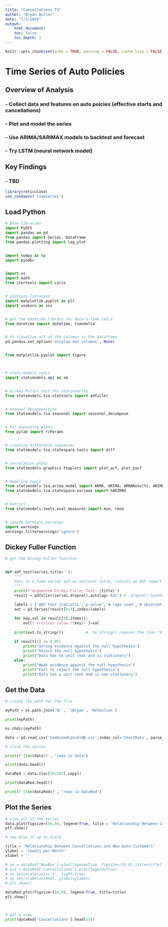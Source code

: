 ---
title: "Cancellations TS"
author: "Bryan Butler"
date: "7/1/2019"
output:
    html_document:
    toc: false
    toc_depth: 1
---

```{r setup, include=FALSE}
knitr::opts_chunk$set(echo = TRUE, warning = FALSE, cache.lazy = FALSE)
```

# <strong>Time Series of Auto Policies</strong> {.tabset .tabset-fade .tabset-pills}


<style>
  .main-container {
    max-width: 1200px !important;
    margin-left: auto;
    margin-right: auto;
  }
</style>


## Overview of Analysis
### - Collect data and features on auto polcies (effective starts and cancellations)
### - Plot and model the series
### - Use ARIMA/SARIMAX models to backtest and forecast
### - Try LSTM (neural network model)


## Key Findings
### - TBD


```{r, loadPython}
library(reticulate)
use_condaenv('timeseries')

```


## Load Python
```{python importLibaries}

# Base libraries
import PyQt5
import pandas as pd
from pandas import Series, DataFrame
from pandas.plotting import lag_plot


import numpy as np
import pyodbc


import os
import math
from itertools import cycle


# plotting libraries
import matplotlib.pyplot as plt
import seaborn as sns


# get the datetime library for date & time calcs
from datetime import datetime, timedelta


# to visualize all of the columns in the dataframe
pd.pandas.set_option('display.max_columns', None)


from matplotlib.pyplot import figure



# stats models tools
import statsmodels.api as sm


# Dickey-Fuller test for stationarity
from statsmodels.tsa.stattools import adfuller


# seaonal decomposition
from statsmodels.tsa.seasonal import seasonal_decompose


# for expanding plots
from pylab import rcParams


# creating difference sequences
from statsmodels.tsa.statespace.tools import diff


# correlation plots
from statsmodels.graphics.tsaplots import plot_acf, plot_pacf


# modeling tools
from statsmodels.tsa.arima_model import ARMA, ARIMA, ARMAResults, ARIMAResults
from statsmodels.tsa.statespace.sarimax import SARIMAX


# metrics
from statsmodels.tools.eval_measures import mse, rmse


# ignore harmless warnings
import warnings
warnings.filterwarnings('ignore')
```



## Dickey Fuller Function
```{python adfTest, echo = T}
# get the Dickey-Fuller function


def adf_test(series,title=''):
    """
    Pass in a time series and an optional title, returns an ADF report
    """
    print(f'Augmented Dickey-Fuller Test: {title}')
    result = adfuller(series.dropna(),autolag='AIC') # .dropna() handles differenced data
    
    labels = ['ADF test statistic','p-value','# lags used','# observations']
    out = pd.Series(result[0:4],index=labels)

    for key,val in result[4].items():
        out[f'critical value ({key})']=val
        
    print(out.to_string())          # .to_string() removes the line "dtype: float64"
    
    if result[1] <= 0.05:
        print("Strong evidence against the null hypothesis")
        print("Reject the null hypothesis")
        print("Data has no unit root and is stationary")
    else:
        print("Weak evidence against the null hypothesis")
        print("Fail to reject the null hypothesis")
        print("Data has a unit root and is non-stationary")
```


## Get the Data
```{python getData}

# create the path for the file

myPath = os.path.join('N:', '\Bryan', 'Retention')

print(myPath)

os.chdir(myPath)

data = pd.read_csv('CombinedCancelNB.csv',index_col='StartDate', parse_dates=True)

# slice the series

print(f'{len(data)}', "rows in data")

print(data.head())

dataRed = data.iloc[59:107].copy()

print(dataRed.head())

print(f'{len(dataRed)}', "rows in dataRed")

```



## Plot the Series
```{python plotseries}
# view all of the series
data.plot(figsize=(16,9), legend=True, title = 'Relationship Between Cancellations and New Customers for Auto')
plt.show()
```


```{python plotseriesblowup}
# now blow it up to scale

title = 'Relationship Between Cancellations and New Auto Customers'
ylabel = 'Counts per Month'
xlabel = ''

# ax = dataRed['NewBus'].plot(legend=True, figsize=(16,6),title=title)
# ax1 = dataRed['Cancellations'].plot(legend=True)
# ax.autoscale(axis='x', tight=True)
# ax.set(xlabel=xlabel, ylabel=ylabel)
# plt.show()

dataRed.plot(figsize=(16,9), legend=True, title=title)
plt.show()



# get a view 
print(dataRed['Cancellations'].head(15))
```


